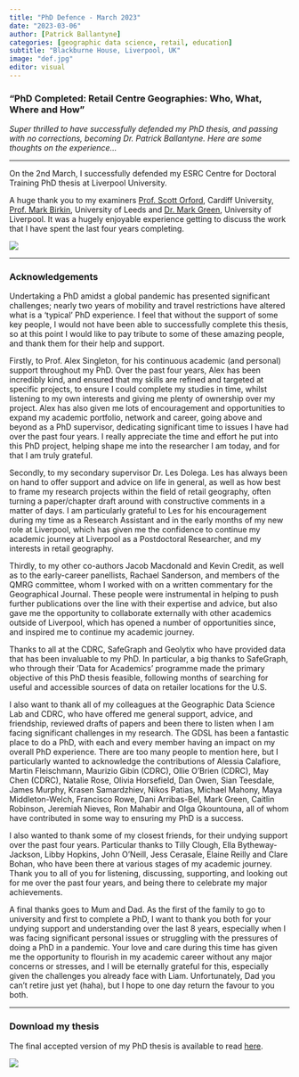 ```yaml
---
title: "PhD Defence - March 2023"
date: "2023-03-06"
author: [Patrick Ballantyne]
categories: [geographic data science, retail, education]
subtitle: "Blackburne House, Liverpool, UK"
image: "def.jpg"
editor: visual
---
```


### "PhD Completed: Retail Centre Geographies: Who, What, Where and How"

*Super thrilled to have successfully defended my PhD thesis, and passing with no corrections, becoming Dr. Patrick Ballantyne. Here are some thoughts on the experience...*

------------------------------------------------------------------------

On the 2nd March, I successfully defended my ESRC Centre for Doctoral Training PhD thesis at Liverpool University.

A huge thank you to my examiners [Prof. Scott Orford](https://www.cardiff.ac.uk/people/view/363271-orford-scott), Cardiff University, [Prof. Mark Birkin](https://environment.leeds.ac.uk/geography/staff/1005/professor-mark-birkin), University of Leeds and [Dr. Mark Green](https://www.liverpool.ac.uk/environmental-sciences/staff/mark-green/), University of Liverpool. It was a hugely enjoyable experience getting to discuss the work that I have spent the last four years completing.

![](def.jpg)

------------------------------------------------------------------------

### Acknowledgements

Undertaking a PhD amidst a global pandemic has presented significant challenges; nearly two years of mobility and travel restrictions have altered what is a 'typical' PhD experience. I feel that without the support of some key people, I would not have been able to successfully complete this thesis, so at this point I would like to pay tribute to some of these amazing people, and thank them for their help and support.

Firstly, to Prof. Alex Singleton, for his continuous academic (and personal) support throughout my PhD. Over the past four years, Alex has been incredibly kind, and ensured that my skills are refined and targeted at specific projects, to ensure I could complete my studies in time, whilst listening to my own interests and giving me plenty of ownership over my project. Alex has also given me lots of encouragement and opportunities to expand my academic portfolio, network and career, going above and beyond as a PhD supervisor, dedicating significant time to issues I have had over the past four years. I really appreciate the time and effort he put into this PhD project, helping shape me into the researcher I am today, and for that I am truly grateful.

Secondly, to my secondary supervisor Dr. Les Dolega. Les has always been on hand to offer support and advice on life in general, as well as how best to frame my research projects within the field of retail geography, often turning a paper/chapter draft around with constructive comments in a matter of days. I am particularly grateful to Les for his encouragement during my time as a Research Assistant and in the early months of my new role at Liverpool, which has given me the confidence to continue my academic journey at Liverpool as a Postdoctoral Researcher, and my interests in retail geography.

Thirdly, to my other co-authors Jacob Macdonald and Kevin Credit, as well as to the early-career panellists, Rachael Sanderson, and members of the QMRG committee, whom I worked with on a written commentary for the Geographical Journal. These people were instrumental in helping to push further publications over the line with their expertise and advice, but also gave me the opportunity to collaborate externally with other academics outside of Liverpool, which has opened a number of opportunities since, and inspired me to continue my academic journey.

Thanks to all at the CDRC, SafeGraph and Geolytix who have provided data that has been invaluable to my PhD. In particular, a big thanks to SafeGraph, who through their 'Data for Academics' programme made the primary objective of this PhD thesis feasible, following months of searching for useful and accessible sources of data on retailer locations for the U.S.

I also want to thank all of my colleagues at the Geographic Data Science Lab and CDRC, who have offered me general support, advice, and friendship, reviewed drafts of papers and been there to listen when I am facing significant challenges in my research. The GDSL has been a fantastic place to do a PhD, with each and every member having an impact on my overall PhD experience. There are too many people to mention here, but I particularly wanted to acknowledge the contributions of Alessia Calafiore, Martin Fleischmann, Maurizio Gibin (CDRC), Ollie O'Brien (CDRC), May Chen (CDRC), Natalie Rose, Olivia Horsefield, Dan Owen, Sian Teesdale, James Murphy, Krasen Samardzhiev, Nikos Patias, Michael Mahony, Maya Middleton-Welch, Francisco Rowe, Dani Arribas-Bel, Mark Green, Caitlin Robinson, Jeremiah Nieves, Ron Mahabir and Olga Gkountouna, all of whom have contributed in some way to ensuring my PhD is a success.

I also wanted to thank some of my closest friends, for their undying support over the past four years. Particular thanks to Tilly Clough, Ella Bytheway-Jackson, Libby Hopkins, John O'Neill, Jess Cerasale, Elaine Reilly and Clare Bohan, who have been there at various stages of my academic journey. Thank you to all of you for listening, discussing, supporting, and looking out for me over the past four years, and being there to celebrate my major achievements.

A final thanks goes to Mum and Dad. As the first of the family to go to university and first to complete a PhD, I want to thank you both for your undying support and understanding over the last 8 years, especially when I was facing significant personal issues or struggling with the pressures of doing a PhD in a pandemic. Your love and care during this time has given me the opportunity to flourish in my academic career without any major concerns or stresses, and I will be eternally grateful for this, especially given the challenges you already face with Liam. Unfortunately, Dad you can't retire just yet (haha), but I hope to one day return the favour to you both.

------------------------------------------------------------------------

### Download my thesis

The final accepted version of my PhD thesis is available to read [here](Ballantyne-Thesis-Final.pdf).

![](thesis.jpg)
